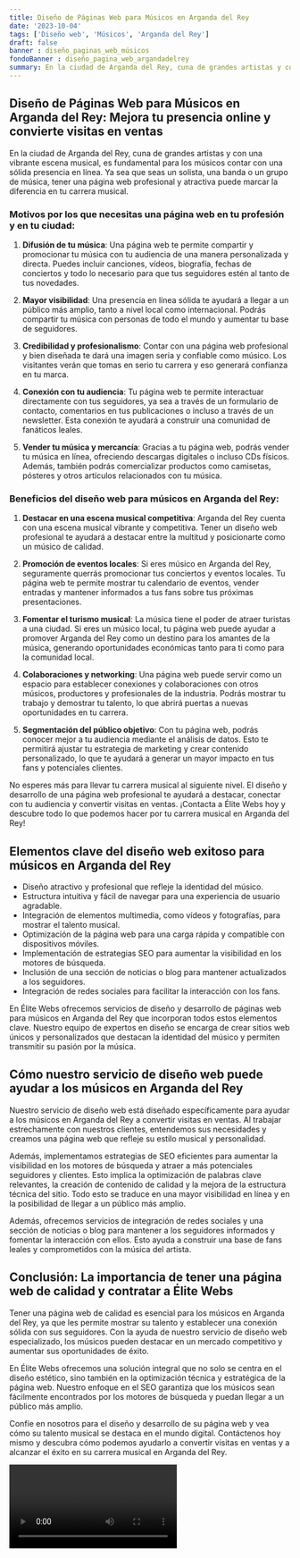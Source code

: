```yaml
---
title: Diseño de Páginas Web para Músicos en Arganda del Rey
date: '2023-10-04'
tags: ['Diseño web', 'Músicos', 'Arganda del Rey']
draft: false
banner : diseño_paginas_web_músicos
fondoBanner : diseño_pagina_web_argandadelrey
summary: En la ciudad de Arganda del Rey, cuna de grandes artistas y con una vibrante escena musical, es fundamental para los músicos contar con una sólida presencia en línea. Ya sea que seas un solista, una banda o un grupo de música, tener una página web profesional y atractiva puede marcar la diferencia en tu carrera musical.
---
```


## Diseño de Páginas Web para Músicos en Arganda del Rey: Mejora tu presencia online y convierte visitas en ventas

En la ciudad de Arganda del Rey, cuna de grandes artistas y con una vibrante escena musical, es fundamental para los músicos contar con una sólida presencia en línea. Ya sea que seas un solista, una banda o un grupo de música, tener una página web profesional y atractiva puede marcar la diferencia en tu carrera musical.

### Motivos por los que necesitas una página web en tu profesión y en tu ciudad:

1. **Difusión de tu música**: Una página web te permite compartir y promocionar tu música con tu audiencia de una manera personalizada y directa. Puedes incluir canciones, vídeos, biografía, fechas de conciertos y todo lo necesario para que tus seguidores estén al tanto de tus novedades.

2. **Mayor visibilidad**: Una presencia en línea sólida te ayudará a llegar a un público más amplio, tanto a nivel local como internacional. Podrás compartir tu música con personas de todo el mundo y aumentar tu base de seguidores.

3. **Credibilidad y profesionalismo**: Contar con una página web profesional y bien diseñada te dará una imagen seria y confiable como músico. Los visitantes verán que tomas en serio tu carrera y eso generará confianza en tu marca.

4. **Conexión con tu audiencia**: Tu página web te permite interactuar directamente con tus seguidores, ya sea a través de un formulario de contacto, comentarios en tus publicaciones o incluso a través de un newsletter. Esta conexión te ayudará a construir una comunidad de fanáticos leales.

5. **Vender tu música y mercancía**: Gracias a tu página web, podrás vender tu música en línea, ofreciendo descargas digitales o incluso CDs físicos. Además, también podrás comercializar productos como camisetas, pósteres y otros artículos relacionados con tu música.

### Beneficios del diseño web para músicos en Arganda del Rey:

1. **Destacar en una escena musical competitiva**: Arganda del Rey cuenta con una escena musical vibrante y competitiva. Tener un diseño web profesional te ayudará a destacar entre la multitud y posicionarte como un músico de calidad.

2. **Promoción de eventos locales**: Si eres músico en Arganda del Rey, seguramente querrás promocionar tus conciertos y eventos locales. Tu página web te permite mostrar tu calendario de eventos, vender entradas y mantener informados a tus fans sobre tus próximas presentaciones.

3. **Fomentar el turismo musical**: La música tiene el poder de atraer turistas a una ciudad. Si eres un músico local, tu página web puede ayudar a promover Arganda del Rey como un destino para los amantes de la música, generando oportunidades económicas tanto para ti como para la comunidad local.

4. **Colaboraciones y networking**: Una página web puede servir como un espacio para establecer conexiones y colaboraciones con otros músicos, productores y profesionales de la industria. Podrás mostrar tu trabajo y demostrar tu talento, lo que abrirá puertas a nuevas oportunidades en tu carrera.

5. **Segmentación del público objetivo**: Con tu página web, podrás conocer mejor a tu audiencia mediante el análisis de datos. Esto te permitirá ajustar tu estrategia de marketing y crear contenido personalizado, lo que te ayudará a generar un mayor impacto en tus fans y potenciales clientes.

No esperes más para llevar tu carrera musical al siguiente nivel. El diseño y desarrollo de una página web profesional te ayudará a destacar, conectar con tu audiencia y convertir visitas en ventas. ¡Contacta a Élite Webs hoy y descubre todo lo que podemos hacer por tu carrera musical en Arganda del Rey!

<GifSeo />

<Cta />

## Elementos clave del diseño web exitoso para músicos en Arganda del Rey

- Diseño atractivo y profesional que refleje la identidad del músico.
- Estructura intuitiva y fácil de navegar para una experiencia de usuario agradable.
- Integración de elementos multimedia, como vídeos y fotografías, para mostrar el talento musical.
- Optimización de la página web para una carga rápida y compatible con dispositivos móviles.
- Implementación de estrategias SEO para aumentar la visibilidad en los motores de búsqueda.
- Inclusión de una sección de noticias o blog para mantener actualizados a los seguidores.
- Integración de redes sociales para facilitar la interacción con los fans.

En Élite Webs ofrecemos servicios de diseño y desarrollo de páginas web para músicos en Arganda del Rey que incorporan todos estos elementos clave. Nuestro equipo de expertos en diseño se encarga de crear sitios web únicos y personalizados que destacan la identidad del músico y permiten transmitir su pasión por la música.

## Cómo nuestro servicio de diseño web puede ayudar a los músicos en Arganda del Rey

Nuestro servicio de diseño web está diseñado específicamente para ayudar a los músicos en Arganda del Rey a convertir visitas en ventas. Al trabajar estrechamente con nuestros clientes, entendemos sus necesidades y creamos una página web que refleje su estilo musical y personalidad.

Además, implementamos estrategias de SEO eficientes para aumentar la visibilidad en los motores de búsqueda y atraer a más potenciales seguidores y clientes. Esto implica la optimización de palabras clave relevantes, la creación de contenido de calidad y la mejora de la estructura técnica del sitio. Todo esto se traduce en una mayor visibilidad en línea y en la posibilidad de llegar a un público más amplio.

Además, ofrecemos servicios de integración de redes sociales y una sección de noticias o blog para mantener a los seguidores informados y fomentar la interacción con ellos. Esto ayuda a construir una base de fans leales y comprometidos con la música del artista.

## Conclusión: La importancia de tener una página web de calidad y contratar a Élite Webs

Tener una página web de calidad es esencial para los músicos en Arganda del Rey, ya que les permite mostrar su talento y establecer una conexión sólida con sus seguidores. Con la ayuda de nuestro servicio de diseño web especializado, los músicos pueden destacar en un mercado competitivo y aumentar sus oportunidades de éxito.

En Élite Webs ofrecemos una solución integral que no solo se centra en el diseño estético, sino también en la optimización técnica y estratégica de la página web. Nuestro enfoque en el SEO garantiza que los músicos sean fácilmente encontrados por los motores de búsqueda y puedan llegar a un público más amplio.

Confíe en nosotros para el diseño y desarrollo de su página web y vea cómo su talento musical se destaca en el mundo digital. Contáctenos hoy mismo y descubra cómo podemos ayudarlo a convertir visitas en ventas y a alcanzar el éxito en su carrera musical en Arganda del Rey.

<Video />

<CtaBot job='Músicos' city='Arganda del Rey'/>

<Gmaps query='Arganda del Rey+españa+maps' />